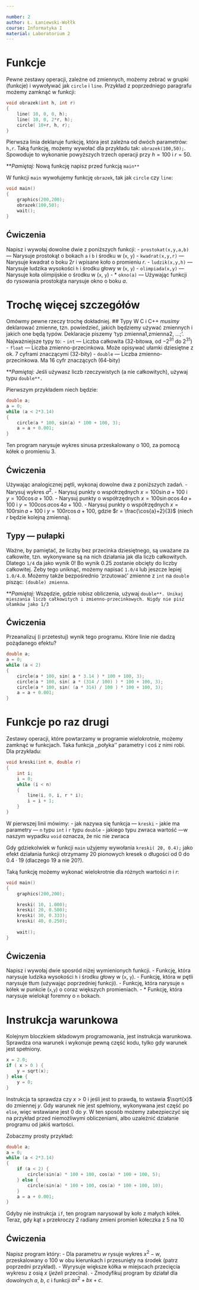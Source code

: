 ```yaml
---

number: 2
author: Ł. Łaniewski-Wołłk
course: Informatyka I
material: Laboratorium 2
---
```


# Funkcje
Pewne zestawy operacji, zależne od zmiennych, możemy zebrać w grupki (funkcje) i wywoływać jak `circle` i `line`. Przykład z poprzedniego paragrafu możemy zamknąć w funkcji:
```c
void obrazek(int h, int r)
{
    line( 10, 0, 0, h);
    line( 10, 0, 2*r, h);
    circle( 10+r, h, r);
}
```

Pierwsza linia deklaruje funkcję, która jest zależna od dwóch parametrów: `h,r`. Taką funkcję, możemy wywołać dla przykładu tak: `obrazek(100,50);`. Spowoduje to wykonanie powyższych trzech operacji przy $h=100$ i $r=50$.

**_Pamiętaj:_ Nową funkcję napisz przed funkcją `main**`

W funkcji `main` wywołujemy funkcję `obrazek`, tak jak `circle` czy `line`:
```c
void main()
{
    graphics(200,200);
    obrazek(100,50);	
    wait();
}
```

## Ćwiczenia
Napisz i wywołaj dowolne dwie z poniższych funkcji:
- `prostokat(x,y,a,b)` --- Narysuje prostokąt o bokach `a` i `b` i środku w (`x`, `y`)
- `kwadrat(x,y,r)` --- Narysuje kwadrat o boku $2r$ i wpisane koło o promieniu $r$.
- `ludzik(x,y,h)` --- Narysuje ludzika wysokości `h` i środku głowy w (`x`, `y`)
- `olimpiada(x,y)` --- Narysuje koła olimpijskie o środku w (`x`, `y`)
- *  `okno(a)` --- Używając funkcji do rysowania prostokąta narysuje okno o boku $a$.

# Trochę więcej szczegółów
Omówmy pewne rzeczy trochę dokładniej.
## Typy
W C i C++ _musimy_ deklarować zmienne, tzn. powiedzieć, jakich będziemy używać zmiennych i jakich one będą typów. Deklaracje piszemy 'typ zmienna1,zmienna2, ...;'. Najważniejsze typy to:
- `int` --- Liczba całkowita (32-bitowa, od $-2^{31}$ do $2^{31}$)
- `float` --- Liczba zmienno-przecinkowa. Może opisywać ułamki dziesiętne z ok. 7 cyframi znaczącymi (32-bity)
- `double` --- Liczba zmienno-przecinkowa. Ma 16 cyfr znaczących (64-bity)

**_Pamiętaj:_ Jeśli używasz liczb rzeczywistych (a nie całkowitych), używaj typu `double**.`

Pierwszym przykładem niech będzie:
```c
double a;
a = 0;
while (a < 2*3.14)
{
    circle(a * 100, sin(a) * 100 + 100, 3);
    a = a + 0.001;
}
```
Ten program narysuje wykres sinusa przeskalowany o 100, za pomocą kółek o promieniu 3.

## Ćwiczenia
Używając analogicznej pętli, wykonaj dowolne dwa z poniższych zadań.
- Narysuj wykres $a^2$.
- Narysuj punkty o współrzędnych $x=100\sin{a}+100$ i $y=100\cos{a}+100$.
- Narysuj punkty o współrzędnych $x=100\sin{a}\cos{4a}+100$ i $y=100\cos{a}\cos{4a}+100$.
- Narysuj punkty o współrzędnych $x=100r\sin{a}+100$ i $y=100r\cos{a}+100$, gdzie $r = \frac{\cos{a}+2}{3}$ (niech $r$ będzie kolejną zmienną).

## Typy --- pułapki
Ważne, by pamiętać, że liczby bez przecinka dziesiętnego, są uważane za całkowite, tzn. wykonywane są na nich działania jak dla liczb całkowitych. Dlatego `1/4` da jako wynik 0! Bo wynik 0.25 zostanie obcięty do liczby całkowitej. Żeby tego uniknąć, możemy napisać `1.0/4` lub jeszcze lepiej `1.0/4.0`. Możemy także bezpośrednio 'zrzutować' zmienne z `int` na `double` pisząc: `(double) zmienna`.

**_Pamiętaj:_ Wszędzie, gdzie robisz obliczenia, używaj `double**. Unikaj mieszania liczb całkowitych i zmienno-przecinkowych. Nigdy nie pisz ułamków jako 1/3`

## Ćwiczenia
Przeanalizuj (i przetestuj) wynik tego programu. Które linie nie dadzą pożądanego efektu?
```c
double a;
a = 0;
while (a < 2)
{
    circle(a * 100, sin( a * 3.14 ) * 100 + 100, 3);
    circle(a * 100, sin( a * (314 / 100) ) * 100 + 100, 3);
    circle(a * 100, sin( (a * 314) / 100 ) * 100 + 100, 3);
    a = a + 0.001;
}
```

# Funkcje po raz drugi
Zestawy operacji, które powtarzamy w programie wielokrotnie, możemy zamknąć w funkcjach. Taka funkcja ,,połyka'' parametry i coś z nimi robi. Dla przykładu:
```c
void kreski(int n, double r)
{
    int i;
    i = 0;
    while (i < n)
    {
        line(i, 0, i, r * i);
        i = i + 1;
    }
}
```
W pierwszej linii mówimy:
- jak nazywa się funkcja --- `kreski`
- jakie ma parametry --- `n` typu `int` i `r` typu `double`
- jakiego typu zwraca wartość ---w naszym wypadku `void` oznacza, że nic nie zwraca

Gdy gdziekolwiek w funkcji `main` użyjemy wywołania `kreski( 20, 0.4);` jako efekt działania funkcji otrzymamy 20 pionowych kresek o długości od $0$ do $0.4\cdot 19$ (dlaczego $19$ a nie $20$?).

Taką funkcję możemy wykonać wielokrotnie dla różnych wartości $n$ i $r$:
```c
void main()
{
    graphics(200,200);

    kreski( 10, 1.000);	
    kreski( 20, 0.500);	
    kreski( 30, 0.333);	
    kreski( 40, 0.250);	
	
    wait();
}
```

## Ćwiczenia
Napisz i wywołaj dwie sposród niżej wymienionych funkcji.
- Funkcję, która narysuje ludzika wysokości `h` i środku głowy w (`x`, `y`).
- Funkcję, która w pętli narysuje tłum (używając poprzedniej funkcji).
- Funkcję, która narysuje `n` kółek w punkcie (`x`,`y`) o coraz większych promieniach.
- *  Funkcję, która narysuje wielokąt foremny o `n` bokach.


# Instrukcja warunkowa
Kolejnym bloczkiem składowym programowania, jest instrukcja warunkowa. Sprawdza ona warunek i wykonuje pewną część kodu, tylko gdy warunek jest spełniony.
```c
x = 2.0;
if ( x > 0 ) {
    y = sqrt(x);
} else {
    y = 0;
}
```
Instrukcja ta sprawdza czy $x > 0$ i jeśli jest to prawdą, to wstawia $\sqrt{x}$ do zmiennej $y$. Gdy warunek nie jest spełniony, wykonywana jest część po `else`, więc wstawiane jest $0$ do $y$. W ten sposób możemy zabezpieczyć się na przykład przed niemożliwymi obliczeniami, albo uzależnić działanie programu od jakiś wartości.

Zobaczmy prosty przykład:
```c
double a;
a = 0;
while (a < 2*3.14)
{
    if (a < 2) {
        circle(sin(a) * 100 + 100, cos(a) * 100 + 100, 5);
    } else {
        circle(sin(a) * 100 + 100, cos(a) * 100 + 100, 10);
    }
    a = a + 0.001;
}
```
Gdyby nie instrukcja `if`, ten program narysował by koło z małych kółek. Teraz, gdy kąt `a` przekroczy $2$ radiany zmieni promień kółeczka z $5$ na $10$ 

## Ćwiczenia
Napisz program który:
- Dla parametru $w$ rysuje wykres $x^2-w$, przeskalowany o 100 w obu kierunkach i przesunięty na środek (patrz poprzedni przykład).
- Wyrysuje większe kółka w miejscach przecięcia wykresu z osią $x$ (_jeżeli_ przecina).
- Zmodyfikuj program by działał dla dowolnych $a$, $b$, $c$ i funkcji $ax^2+bx+c$.

